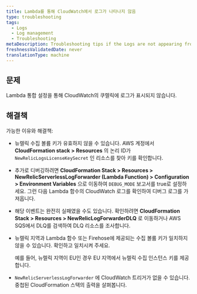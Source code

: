 ```yaml
---
title: Lambda를 통해 CloudWatch에서 로그가 나타나지 않음
type: troubleshooting
tags:
  - Logs
  - Log management
  - Troubleshooting
metaDescription: Troubleshooting tips if the Logs are not appearing from CloudWatch via Lambda.
freshnessValidatedDate: never
translationType: machine
---
```


## 문제

Lambda 통합 설정을 통해 CloudWatch의 쿠렐릭에 로그가 표시되지 않습니다.

## 해결책

가능한 이유와 해결책:

* 뉴렐릭 수집 볼륨 키가 유효하지 않을 수 있습니다. AWS 계정에서 <DNT>**CloudFormation stack &gt; Resources**</DNT> 의 논리 ID가 `NewRelicLogsLicenseKeySecret` 인 리소스를 찾아 키를 확인합니다.

* 추가로 디버깅하려면 <DNT>**CloudFormation Stack &gt; Resources &gt; NewRelicServerlessLogForwarder (Lambda Function) &gt; Configuration &gt; Environment Variables**</DNT> 으로 이동하여 `DEBUG_MODE` 보고서를 true로 설정하세요. 그런 다음 Lambda 함수의 CloudWatch 로그를 확인하여 디버그 로그를 가져옵니다.

* 해당 이벤트는 완전히 실패였을 수도 있습니다. 확인하려면 <DNT>**CloudFormation Stack &gt; Resources &gt; NewRelicLogForwarderDLQ**</DNT> 로 이동하거나 AWS SQS에서 DLQ를 검색하여 DLQ 리소스를 조사합니다.

* 뉴렐릭 지역과 Lambda 함수 또는 Firehose에 제공되는 수집 볼륨 키가 일치하지 않을 수 있습니다. 확인하고 일치시켜 주세요.

  예를 들어, 뉴렐릭 지역이 EU인 경우 EU 지역에서 뉴렐릭 수집 인스턴스 키를 제공합니다.

* `NewRelicServerlessLogForwarder` 에 CloudWatch 트리거가 없을 수 있습니다. 중첩된 CloudFormation 스택의 출력을 살펴봅니다.